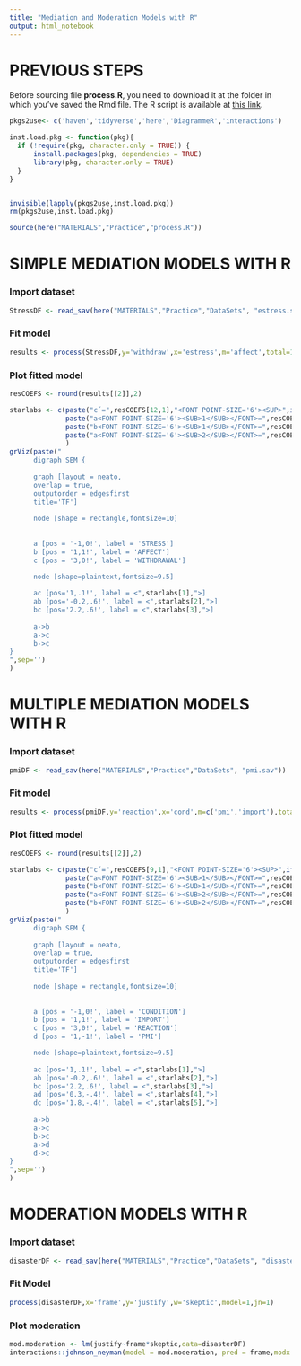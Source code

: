 ```yaml
---
title: "Mediation and Moderation Models with R"
output: html_notebook
---
```


# PREVIOUS STEPS

Before sourcing file **process.R**, you need to download it at the folder in which you've saved the Rmd file. The R script is available at [this link](https://www.processmacro.org/download.html).

```r
pkgs2use<- c('haven','tidyverse','here','DiagrammeR','interactions')

inst.load.pkg <- function(pkg){ 
  if (!require(pkg, character.only = TRUE)) {
      install.packages(pkg, dependencies = TRUE)
      library(pkg, character.only = TRUE)
  }
}


invisible(lapply(pkgs2use,inst.load.pkg))
rm(pkgs2use,inst.load.pkg)

source(here("MATERIALS","Practice","process.R"))
```

# SIMPLE MEDIATION MODELS WITH R

### Import dataset

```r
StressDF <- read_sav(here("MATERIALS","Practice","DataSets", "estress.sav"))
```

### Fit model

```r
results <- process(StressDF,y='withdraw',x='estress',m='affect',total=1,model=4,progress=0,save=3)
```

### Plot fitted model

```r
resCOEFS <- round(results[[2]],2)

starlabs <- c(paste("c´=",resCOEFS[12,1],"<FONT POINT-SIZE='6'><SUP>",ifelse(resCOEFS[12,4]<.001,'***',ifelse(resCOEFS[12,4]<.01,'**',ifelse(resCOEFS[12,4]<.05,'*',' '))),"</SUP></FONT>",sep=''),
              paste("a<FONT POINT-SIZE='6'><SUB>1</SUB></FONT>=",resCOEFS[3,1],"<FONT POINT-SIZE='6'><SUP>",ifelse(resCOEFS[3,4]<.001,'***',ifelse(resCOEFS[3,4]<.01,'**',ifelse(resCOEFS[3,4]<.05,'*',' '))),"</SUP></FONT>",sep=''),
              paste("b<FONT POINT-SIZE='6'><SUB>1</SUB></FONT>=",resCOEFS[7,1],"<FONT POINT-SIZE='6'><SUP>",ifelse(resCOEFS[7,4]<.001,'***',ifelse(resCOEFS[7,4]<.01,'**',ifelse(resCOEFS[7,4]<.05,'*',' '))),"</SUP></FONT>",sep=''),
              paste("a<FONT POINT-SIZE='6'><SUB>2</SUB></FONT>=",resCOEFS[6,1],"<FONT POINT-SIZE='6'><SUP>",ifelse(resCOEFS[6,4]<.001,'***',ifelse(resCOEFS[6,4]<.01,'**',ifelse(resCOEFS[6,4]<.05,'*',' '))),"</SUP></FONT>",sep='')
              )
grViz(paste("
      digraph SEM {
      
      graph [layout = neato,
      overlap = true,
      outputorder = edgesfirst
      title='TF']
      
      node [shape = rectangle,fontsize=10]
      
      
      a [pos = '-1,0!', label = 'STRESS']
      b [pos = '1,1!', label = 'AFFECT']
      c [pos = '3,0!', label = 'WITHDRAWAL']

      node [shape=plaintext,fontsize=9.5]
      
      ac [pos='1,.1!', label = <",starlabs[1],">]
      ab [pos='-0.2,.6!', label = <",starlabs[2],">]
      bc [pos='2.2,.6!', label = <",starlabs[3],">]
      
      a->b
      a->c
      b->c
}
",sep='')
)
```


# MULTIPLE MEDIATION MODELS WITH R

### Import dataset

```r
pmiDF <- read_sav(here("MATERIALS","Practice","DataSets", "pmi.sav"))
```

### Fit model

```r
results <- process(pmiDF,y='reaction',x='cond',m=c('pmi','import'),total=1,model=4,save=3,progress=0)
```

### Plot fitted model

```r
resCOEFS <- round(results[[2]],2)

starlabs <- c(paste("c´=",resCOEFS[9,1],"<FONT POINT-SIZE='6'><SUP>",ifelse(resCOEFS[9,4]<.001,'***',ifelse(resCOEFS[9,4]<.01,'**',ifelse(resCOEFS[9,4]<=.05,'*',' '))),"</SUP></FONT>",sep=''),
              paste("a<FONT POINT-SIZE='6'><SUB>1</SUB></FONT>=",resCOEFS[6,1],"<FONT POINT-SIZE='6'><SUP>",ifelse(resCOEFS[6,4]<.001,'***',ifelse(resCOEFS[6,4]<.01,'**',ifelse(resCOEFS[6,4]<=.05,'*',' '))),"</SUP></FONT>",sep=''),
              paste("b<FONT POINT-SIZE='6'><SUB>1</SUB></FONT>=",resCOEFS[11,1],"<FONT POINT-SIZE='6'><SUP>",ifelse(resCOEFS[11,4]<.001,'***',ifelse(resCOEFS[11,4]<.01,'**',ifelse(resCOEFS[11,4]<=.05,'*',' '))),"</SUP></FONT>",sep=''),
              paste("a<FONT POINT-SIZE='6'><SUB>2</SUB></FONT>=",resCOEFS[3,1],"<FONT POINT-SIZE='6'><SUP>",ifelse(resCOEFS[3,4]<.001,'***',ifelse(resCOEFS[3,4]<.01,'**',ifelse(resCOEFS[3,4]<=.05,'*',' '))),"</SUP></FONT>",sep=''),
              paste("b<FONT POINT-SIZE='6'><SUB>2</SUB></FONT>=",resCOEFS[10,1],"<FONT POINT-SIZE='6'><SUP>",ifelse(resCOEFS[10,4]<.001,'***',ifelse(resCOEFS[10,4]<.01,'**',ifelse(resCOEFS[10,4]<=.05,'*',' '))),"</SUP></FONT>",sep='')              
              )
grViz(paste("
      digraph SEM {
      
      graph [layout = neato,
      overlap = true,
      outputorder = edgesfirst
      title='TF']
      
      node [shape = rectangle,fontsize=10]
      
      
      a [pos = '-1,0!', label = 'CONDITION']
      b [pos = '1,1!', label = 'IMPORT']
      c [pos = '3,0!', label = 'REACTION']
      d [pos = '1,-1!', label = 'PMI']

      node [shape=plaintext,fontsize=9.5]
      
      ac [pos='1,.1!', label = <",starlabs[1],">]
      ab [pos='-0.2,.6!', label = <",starlabs[2],">]
      bc [pos='2.2,.6!', label = <",starlabs[3],">]
      ad [pos='0.3,-.4!', label = <",starlabs[4],">]
      dc [pos='1.8,-.4!', label = <",starlabs[5],">]
      
      a->b
      a->c
      b->c
      a->d
      d->c
}
",sep='')
)
```


# MODERATION MODELS WITH R

### Import dataset

```r
disasterDF <- read_sav(here("MATERIALS","Practice","DataSets", "disaster.sav"))
```

### Fit Model

```r
process(disasterDF,x='frame',y='justify',w='skeptic',model=1,jn=1)
```

### Plot moderation

```r
mod.moderation <- lm(justify~frame*skeptic,data=disasterDF)
interactions::johnson_neyman(model = mod.moderation, pred = frame,modx = skeptic)
```


